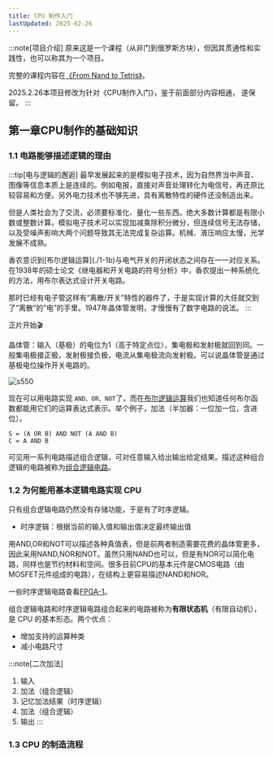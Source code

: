 ```yaml
---
title: CPU 制作入门
lastUpdated: 2025-02-26
---
```



:::note[项目介绍]
原来这是一个课程（从非门到俄罗斯方块），但因其贯通性和实践性，也可以称其为一个项目。

完整的课程内容在[《From Nand to Tetris》](https://www.nand2tetris.org/)。

2025.2.26本项目修改为针对《CPU制作入门》，鉴于前面部分内容相通， 遂保留。
:::

## 第一章CPU制作的基础知识

### 1.1 电路能够描述逻辑的理由

:::tip[电与逻辑的邂逅]
最早发展起来的是模拟电子技术，因为自然界当中声音、图像等信息本质上是连续的。例如电报，直接对声音处理转化为电信号，再还原比较容易和方便。另外电力技术也不够先进，具有离散特性的硬件还没制造出来。

但是人类社会为了交流，必须要标准化、量化一些东西。绝大多数计算都是有限小数或整数计算。模拟电子技术可以实现加减乘除积分微分，但连续信号无法存储，以及受噪声影响大两个问题导致其无法完成复杂运算。机械、液压响应太慢，光学发展不成熟。

<Aside type="note" title="香农：小事一桩">
香农意识到[布尔逻辑运算](./1-1b)与电气开关的开闭状态之间存在一一对应关系。在1938年的硕士论文《继电器和开关电路的符号分析》中，香农提出一种系统化的方法，用布尔表达式设计开关电路。
</Aside>

那时已经有电子管这样有“离散/开关”特性的器件了，于是实现计算的大任就交到了“离散”的“电”的手里。1947年晶体管发明，才慢慢有了数字电路的说法。
:::

正片开始🎬

晶体管：输入（基极）的电位为1（高于特定点位），集电极和发射极就回到同。一般集电极接正极，发射极接负极，电流从集电极流向发射极。可以说晶体管是通过基极电位操作开关电路的。

![s550](../../../assets/images/cpu1-1.png)

现在可以用电路实现 `AND、OR、NOT`了，而在[布尔逻辑运算](./1-1b)我们也知道任何布尔函数都能用它们的运算表达式表示。举个例子，加法（半加器：一位加一位，含进位）。

```
S = (A OR B) AND NOT (A AND B)
C = A AND B
```

可见用一系列电路描述组合逻辑，可对任意输入给出输出给定结果。描述这种组合逻辑的电路被称为[组合逻辑电路](../../electronics/fpga/1)。

### 1.2 为何能用基本逻辑电路实现 CPU

只有组合逻辑电路仍然没有存储功能，于是有了时序逻辑。
- 时序逻辑：根据当前的输入值和输出值决定最终输出值

用AND,OR和NOT可以描述各种真值表，但是前两者制造需要花费的晶体管更多，因此采用NAND,NOR和NOT。虽然只用NAND也可以，但是有NOR可以简化电路，同样也是节约材料和空间。很多目前CPU的基本元件是CMOS电路（由MOSFET元件组成的电路），在结构上更容易描述NAND和NOR。

一些时序逻辑电路查看[FPGA-1](../electronics/fpga/1#16-触发器和锁存器)。

组合逻辑电路和时序逻辑电路组合起来的电路被称为**有限状态机**（有限自动机），是 CPU 的基本形态。两个优点：
- 增加支持的运算种类
- 减小电路尺寸

:::note[二次加法]
1. 输入
2. 加法（组合逻辑）
3. 记忆加法结果（时序逻辑）
4. 加法（组合逻辑）
5. 输出
:::


### 1.3 CPU 的制造流程